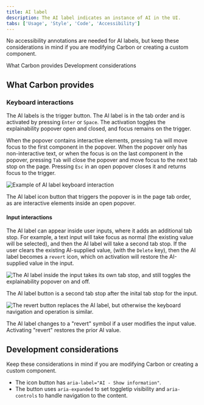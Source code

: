 ```yaml
---
title: AI label
description: The AI label indicates an instance of AI in the UI.
tabs: ['Usage', 'Style', 'Code', 'Accessibility']
---
```



<PageDescription>

No accessibility annotations are needed for AI labels, but keep these
considerations in mind if you are modifying Carbon or creating a custom
component.

</PageDescription>

<AnchorLinks>

<AnchorLink>What Carbon provides</AnchorLink>
<AnchorLink>Development considerations</AnchorLink>

</AnchorLinks>

## What Carbon provides

### Keyboard interactions

The AI labels is the trigger button. The AI label is in the tab order and is
activated by pressing `Enter` or `Space`. The activation toggles the
explainability popover open and closed, and focus remains on the trigger.

When the popover contains interactive elements, pressing `Tab` will move focus
to the first component in the popover. When the popover only has non-interactive
text, or when the focus is on the last component in the popover, pressing `Tab`
will close the popover and move focus to the next tab stop on the page. Pressing
`Esc` in an open popover closes it and returns focus to the trigger.

<Row>
<Column colLg={12}>

![Example of AI label keyboard interaction](images/ai-label-accessibility-1.png)

</Column>
</Row>

<Caption>
  The AI label icon button that triggers the popover is in the page tab order,
  as are interactive elements inside an open popover.
</Caption>

#### Input interactions

The AI label can appear inside user inputs, where it adds an additional tab
stop. For example, a text input will take focus as normal (the existing value
will be selected), and then the AI label will take a second tab stop. If the
user clears the existing AI-supplied value, (with the `Delete` key), then the AI
label becomes a `revert` icon, which on activation will restore the AI-supplied
value in the input.

<Row>
<Column colLg={8}>

![The AI label inside the input takes its own tab stop, and still toggles the explainability popover on and off.](images/ai-label-accessibility-3.png)

<Caption>
  The AI label button is a second tab stop after the inital tab stop for the
  input.
</Caption>

</Column>
</Row>

<Row>
<Column colLg={8}>

![The revert button replaces the AI label, but otherwise the keyboard navigation and operation is similar.](images/ai-label-accessibility-4.png)

</Column>
</Row>

<Caption>
  The AI label changes to a "revert" symbol if a user modifies the input value.
  Activating "revert" restores the prior AI value.
</Caption>

## Development considerations

Keep these considerations in mind if you are modifying Carbon or creating a
custom component.

- The icon button has `aria-label="AI - Show information"`.
- The button uses `aria-expanded` to set toggletip visibility and
  `aria-controls` to handle navigation to the content.

<A11yStatus layout="table" components="AI label" />

